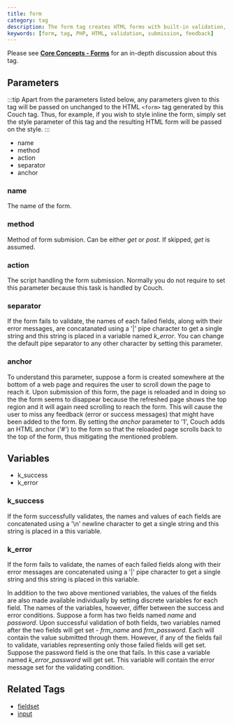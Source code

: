 ```yaml
---
title: form
category: tag
description: The form tag creates HTML forms with built-in validation, handling form submissions and providing feedback through success and error variables.
keywords: [form, tag, PHP, HTML, validation, submission, feedback]
---
```


Please see [**Core Concepts - Forms**](../../concepts/forms.html) for an in-depth discussion about this tag.

## Parameters

:::tip
Apart from the parameters listed below, any parameters given to this tag will be passed on unchanged to the HTML `<form>` tag generated by this Couch tag. Thus, for example, if you wish to style inline the form, simply set the style parameter of this tag and the resulting HTML form will be passed on the style.
:::

*   name
*   method
*   action
*   separator
*   anchor

### name

The name of the form.

### method

Method of form submision. Can be either _get_ or _post_. If skipped, _get_ is assumed.

### action

The script handling the form submission. Normally you do not require to set this parameter because this task is handled by Couch.

### separator

If the form fails to validate, the names of each failed fields, along with their error messages, are concatanated using a '|' pipe character to get a single string and this string is placed in a variable named *k_error*. You can change the default pipe separator to any other character by setting this parameter.

### anchor

To understand this parameter, suppose a form is created somewhere at the bottom of a web page and requires the user to scroll down the page to reach it. Upon submission of this form, the page is reloaded and in doing so the the form seems to disappear because the refreshed page shows the top region and it will again need scrolling to reach the form. This will cause the user to miss any feedback (error or success messages) that might have been added to the form.
By setting the _anchor_ parameter to '1', Couch adds an HTML anchor ('#') to the form so that the reloaded page scrolls back to the top of the form, thus mitigating the mentioned problem.

## Variables

*   k_success
*   k_error

### k_success

If the form successfully validates, the names and values of each fields are concatenated using a '\n' newline character to get a single string and this string is placed in a this variable.

### k_error

If the form fails to validate, the names of each failed fields along with their error messages are concatenated using a '|' pipe character to get a single string and this string is placed in this variable.

In addition to the two above mentioned variables, the values of the fields are also made available individually by setting discrete variables for each field. The names of the variables, however, differ between the success and error conditions.
Suppose a form has two fields named _name_ and _password_. Upon successful validation of both fields, two variables named after the two fields will get set - *frm_name* and *frm_password*. Each will contain the value submitted through them.
However, if any of the fields fail to validate, variables representing only those failed fields will get set. Suppose the password field is the one that fails. In this case a variable named *k_error_password* will get set. This variable will contain the error message set for the validating condition.

## Related Tags

*   [fieldset](../fieldset.html)
*   [input](../input.html)